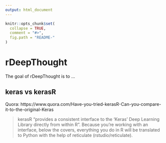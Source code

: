 ```yaml
---
output: html_document
---
```


<!-- README.md is generated from README.Rmd. Please edit that file -->

```r
knitr::opts_chunk$set(
  collapse = TRUE,
  comment = "#>",
  fig.path = "README-"
)
```

# rDeepThought

The goal of rDeepThought is to ...


## keras vs kerasR

Quora: https://www.quora.com/Have-you-tried-kerasR-Can-you-compare-it-to-the-original-Keras

> kerasR “provides a consistent interface to the 'Keras' Deep Learning Library directly from within R”. Because you’re working with an interface, below the covers, everything you do in R will be translated to Python with the help of reticulate (rstudio/reticulate).
